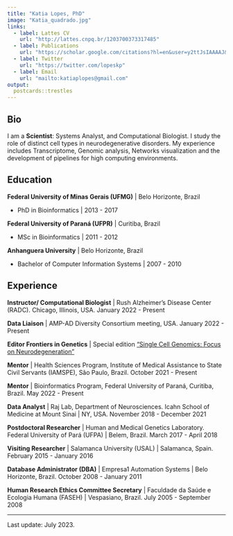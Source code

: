 ```yaml
---
title: "Katia Lopes, PhD"
image: "Katia_quadrado.jpg"
links:
  - label: Lattes CV
    url: "http://lattes.cnpq.br/1203700373317485"
  - label: Publications
    url: "https://scholar.google.com/citations?hl=en&user=y2ttJsIAAAAJ&view_op=list_works&sortby=pubdate"
  - label: Twitter
    url: "https://twitter.com/lopeskp"
  - label: Email
    url: "mailto:katiaplopes@gmail.com"
output:
  postcards::trestles
---
```

 
## Bio

I am a **Scientist**: Systems Analyst, and Computational Biologist. I study the role of distinct cell types in neurodegenerative disorders. My experience includes Transcriptome, Genomic analysis, Networks visualization and the development of pipelines for high computing environments. 

## Education

**Federal University of Minas Gerais (UFMG)** | Belo Horizonte, Brazil
  
- PhD in Bioinformatics | 2013 - 2017

**Federal University of Paraná (UFPR)** | Curitiba, Brazil
  
- MSc in Bioinformatics | 2011 - 2012

**Anhanguera University** | Belo Horizonte, Brazil
  
- Bachelor of Computer Information Systems | 2007 - 2010

## Experience

**Instructor/ Computational Biologist** | Rush Alzheimer’s Disease Center (RADC). Chicago, Illinois, USA. January 2022 - Present 

**Data Liaison** | AMP-AD Diversity Consortium meeting, USA. January 2022 - Present 

**Editor Frontiers in Genetics** | Special edition ["Single Cell Genomics: Focus on Neurodegeneration"](https://www.frontiersin.org/research-topics/53920/single-cell-genomics-focus-on-neurodegeneration#articles)

**Mentor** | Health Sciences Program, Institute of Medical Assistance to State Civil Servants (IAMSPE), São Paulo, Brazil. October 2021 - Present 

**Mentor** | Bioinformatics Program, Federal University of Paraná, Curitiba, Brazil. May 2022 - Present 

**Data Analyst** | Raj Lab, Department of Neurosciences. Icahn School of Medicine at Mount Sinai | NY, USA. November 2018 - December 2021

**Postdoctoral Researcher** | Human and Medical Genetics Laboratory. Federal University of Pará (UFPA) | Belem, Brazil. March 2017 - April 2018

**Visiting Researcher** | Salamanca University (USAL) | Salamanca, Spain. February 2015 - January 2016

**Database Administrator (DBA)** | Empresa1 Automation Systems | Belo Horizonte, Brazil. October 2008 - January 2011

**Human Research Ethics Committee Secretary** | Faculdade da Saúde e Ecologia Humana (FASEH) | Vespasiano, Brazil. July 2005 - September 2008

__________
Last update: July 2023. 
